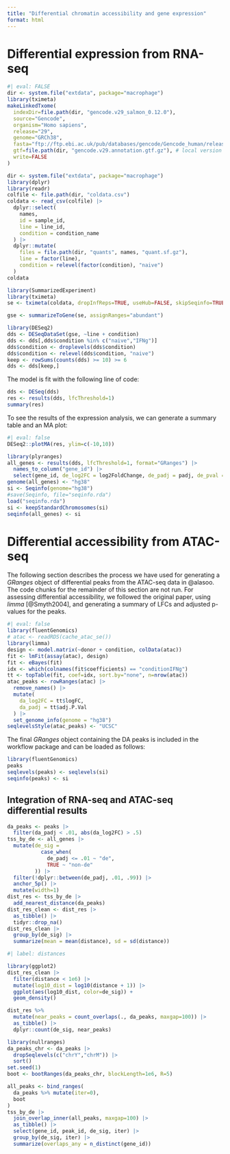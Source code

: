 ```yaml
---
title: "Differential chromatin accessibility and gene expression"
format: html
---
```


# Differential expression from RNA-seq

```r
#| eval: FALSE
dir <- system.file("extdata", package="macrophage")
library(tximeta)
makeLinkedTxome(
  indexDir=file.path(dir, "gencode.v29_salmon_0.12.0"),
  source="Gencode",
  organism="Homo sapiens",
  release="29",
  genome="GRCh38",
  fasta="ftp://ftp.ebi.ac.uk/pub/databases/gencode/Gencode_human/release_29/gencode.v29.transcripts.fa.gz",
  gtf=file.path(dir, "gencode.v29.annotation.gtf.gz"), # local version
  write=FALSE
)
```

```r
dir <- system.file("extdata", package="macrophage")
library(dplyr)
library(readr)
colfile <- file.path(dir, "coldata.csv")
coldata <- read_csv(colfile) |>
  dplyr::select(
    names,
    id = sample_id,
    line = line_id,
    condition = condition_name
  ) |>
  dplyr::mutate(
    files = file.path(dir, "quants", names, "quant.sf.gz"),
    line = factor(line),
    condition = relevel(factor(condition), "naive")
  )
coldata
```

```r
library(SummarizedExperiment)
library(tximeta)
se <- tximeta(coldata, dropInfReps=TRUE, useHub=FALSE, skipSeqinfo=TRUE)
```

```r
gse <- summarizeToGene(se, assignRanges="abundant")
```

```r
library(DESeq2)
dds <- DESeqDataSet(gse, ~line + condition)
dds <- dds[,dds$condition %in% c("naive","IFNg")]
dds$condition <- droplevels(dds$condition)
dds$condition <- relevel(dds$condition, "naive")
keep <- rowSums(counts(dds) >= 10) >= 6
dds <- dds[keep,]
```

The model is fit with the following line of code:

```r
dds <- DESeq(dds)
res <- results(dds, lfcThreshold=1)
summary(res)
```

To see the results of the expression analysis, we can generate a summary table
and an MA plot:

```r
#| eval: false
DESeq2::plotMA(res, ylim=c(-10,10))
```

```r
library(plyranges)
all_genes <- results(dds, lfcThreshold=1, format="GRanges") |>
  names_to_column("gene_id") |>
  select(gene_id, de_log2FC = log2FoldChange, de_padj = padj, de_pval = pvalue)
genome(all_genes) <- "hg38"
si <- Seqinfo(genome="hg38")
#save(Seqinfo, file="seqinfo.rda")
load("seqinfo.rda")
si <- keepStandardChromosomes(si)
seqinfo(all_genes) <- si
```

# Differential accessibility from ATAC-seq

The following section describes the process we have used for generating a
*GRanges* object of differential peaks from the ATAC-seq data in @alasoo.
The code chunks for the remainder of this section are not run.  For
assessing differential accessibility, we followed the original paper,
using *limma* [@Smyth2004], and generating a summary of LFCs and
adjusted p-values for the peaks.

```r
#| eval: false
library(fluentGenomics)
# atac <- readRDS(cache_atac_se())
library(limma)
design <- model.matrix(~donor + condition, colData(atac))
fit <- lmFit(assay(atac), design)
fit <- eBayes(fit)
idx <- which(colnames(fit$coefficients) == "conditionIFNg")
tt <- topTable(fit, coef=idx, sort.by="none", n=nrow(atac))
atac_peaks <- rowRanges(atac) |>
  remove_names() |>
  mutate(
    da_log2FC = tt$logFC,
    da_padj = tt$adj.P.Val
  ) |>
  set_genome_info(genome = "hg38")
seqlevelsStyle(atac_peaks) <- "UCSC"
```

The final *GRanges* object containing the DA peaks is included in the workflow
package and can be loaded as follows:

```r
library(fluentGenomics)
peaks
seqlevels(peaks) <- seqlevels(si)
seqinfo(peaks) <- si
```

## Integration of RNA-seq and ATAC-seq differential results

```r
da_peaks <- peaks |>
  filter(da_padj < .01, abs(da_log2FC) > .5)
tss_by_de <- all_genes |>
  mutate(de_sig =
           case_when(
             de_padj <= .01 ~ "de",
             TRUE ~ "non-de"
         )) |>
  filter(!dplyr::between(de_padj, .01, .99)) |>
  anchor_5p() |>
  mutate(width=1)
dist_res <- tss_by_de |>
  add_nearest_distance(da_peaks)
dist_res_clean <- dist_res |>
  as_tibble() |>
  tidyr::drop_na()
dist_res_clean |>
  group_by(de_sig) |>
  summarize(mean = mean(distance), sd = sd(distance))

```

```r
#| label: distances

library(ggplot2)
dist_res_clean |>
  filter(distance < 1e6) |>
  mutate(log10_dist = log10(distance + 1)) |>
  ggplot(aes(log10_dist, color=de_sig)) +
  geom_density()

```

```r
dist_res %>%
  mutate(near_peaks = count_overlaps(., da_peaks, maxgap=100)) |>
  as_tibble() |> 
  dplyr::count(de_sig, near_peaks)
```

```r
library(nullranges)
da_peaks_chr <- da_peaks |>
  dropSeqlevels(c("chrY","chrM")) |>
  sort()
set.seed(1)
boot <- bootRanges(da_peaks_chr, blockLength=1e6, R=5)
```

```r
all_peaks <- bind_ranges(
  da_peaks %>% mutate(iter=0),
  boot
)
tss_by_de |>
  join_overlap_inner(all_peaks, maxgap=100) |>
  as_tibble() |>
  select(gene_id, peak_id, de_sig, iter) |>
  group_by(de_sig, iter) |>
  summarize(overlaps_any = n_distinct(gene_id))

```
